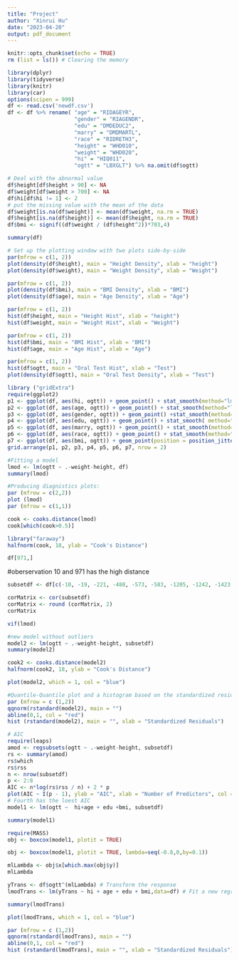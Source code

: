 ```yaml
---
title: "Project"
author: "Xinrui Hu"
date: "2023-04-20"
output: pdf_document
---
```




```r
knitr::opts_chunk$set(echo = TRUE)
rm (list = ls()) # Clearing the memory
```

```r
library(dplyr)
library(tidyverse)
library(knitr)
library(car)
options(scipen = 999)
df <- read.csv('newdf.csv')
df <- df %>% rename( "age" = "RIDAGEYR",
                     "gender" = "RIAGENDR",
                     "edu" = "DMDEDUC2",
                     "marry" = "DMDMARTL", 
                     "race" = "RIDRETH3", 
                     "height" = "WHD010", 
                     "weight" = "WHD020", 
                     "hi" = "HIQ011", 
                     "ogtt" = "LBXGLT") %>% na.omit(df$ogtt)
```

```r
# Deal with the abnormal value
df$height[df$height > 90] <- NA
df$weight[df$weight > 700] <- NA
df$hi[df$hi != 1] <- 2
# put the missing value with the mean of the data
df$weight[is.na(df$weight)] <- mean(df$weight, na.rm = TRUE)
df$height[is.na(df$height)] <- mean(df$height, na.rm = TRUE)
df$bmi <- signif((df$weight / (df$height^2))*703,4)
```

```r
summary(df)
```

```r
# Set up the plotting window with two plots side-by-side
par(mfrow = c(1, 2))
plot(density(df$height), main = "Height Density", xlab = "height")
plot(density(df$weight), main = "Weight Density", xlab = "Weight")
```

```r
par(mfrow = c(1, 2))
plot(density(df$bmi), main = "BMI Density", xlab = "BMI")
plot(density(df$age), main = "Age Density", xlab = "Age")
```
```r
par(mfrow = c(1, 2))
hist(df$height, main = "Height Hist", xlab = "height")
hist(df$weight, main = "Weight Hist", xlab = "Weight")
```

```r
par(mfrow = c(1, 2))
hist(df$bmi, main = "BMI Hist", xlab = "BMI")
hist(df$age, main = "Age Hist", xlab = "Age")
```






```r
par(mfrow = c(1, 2))
hist(df$ogtt, main = "Oral Test Hist", xlab = "Test")
plot(density(df$ogtt), main = "Oral Test Density", xlab = "Test")
```

```r
library ("gridExtra")
require(ggplot2)  
p1 <- ggplot(df, aes(hi, ogtt)) + geom_point() + stat_smooth(method="lm")
p2 <- ggplot(df, aes(age, ogtt)) + geom_point() + stat_smooth(method="lm")
p3 <- ggplot(df, aes(gender, ogtt)) + geom_point() +stat_smooth(method="lm")
p4 <- ggplot(df, aes(edu, ogtt)) + geom_point() + stat_smooth( method="lm")
p5 <- ggplot(df, aes(marry, ogtt)) + geom_point() + stat_smooth(method="lm")
p6 <- ggplot(df, aes(race, ogtt)) + geom_point() + stat_smooth(method="lm")
p7 <- ggplot(df, aes(bmi, ogtt)) + geom_point(position = position_jitter(width = .2,height=0)) 
grid.arrange(p1, p2, p3, p4, p5, p6, p7, nrow = 2)
```

```r
#Fitting a model 
lmod <- lm(ogtt ~ .-weight-height, df)
summary(lmod)
```

```r
#Producing diagnistics plots:
par (mfrow = c(2,2))
plot (lmod)
par (mfrow = c(1,1))

```


```r
cook <- cooks.distance(lmod)
cook[which(cook>0.5)]
```

```r
library("faraway")
halfnorm(cook, 18, ylab = "Cook's Distance")
```


```r
df[971,]
```
#oberservation 10 and 971 has the high distance 
```r
subsetdf <- df[c(-10, -19, -221, -488, -573, -583, -1205, -1242, -1423, -1556, -142, -331, -396, -403, -823, -847, -971, -1059),]

```

```r
corMatrix <- cor(subsetdf)
corMatrix <- round (corMatrix, 2)
corMatrix
```
```r
vif(lmod)
```
```r
#new model without outliers 
model2 <- lm(ogtt ~ .-weight-height, subsetdf)
summary(model2)
```
```r
cook2 <- cooks.distance(model2)
halfnorm(cook2, 18, ylab = "Cook's Distance")

```

```r
plot(model2, which = 1, col = "blue")

```

```r
#Quantile-Quantile plot and a histogram based on the standardized residuals
par (mfrow = c (1,2)) 
qqnorm(rstandard(model2), main = "")  
abline(0,1, col = "red")  
hist (rstandard(model2), main = "", xlab = "Standardized Residuals")

```





```r
# AIC
require(leaps)
amod <- regsubsets(ogtt ~ .-weight-height, subsetdf)
rs <- summary(amod)
rs$which
rs$rss
n <- nrow(subsetdf)
p <- 2:8
AIC <- n*log(rs$rss / n) + 2 * p
plot(AIC ~ I(p - 1), ylab = "AIC", xlab = "Number of Predictors", col = "blue")
# Fourth has the loest AIC 
model1 <- lm(ogtt ~  hi+age + edu +bmi, subsetdf)
```

```r
summary(model1)
```

```r
require(MASS)
obj <- boxcox(model1, plotit = TRUE)
```

```r
obj <- boxcox(model1, plotit = TRUE, lambda=seq(-0.8,0,by=0.1))

```

```r
mlLambda <- obj$x[which.max(obj$y)]
mlLambda
```

```r
yTrans <- df$ogtt^(mlLambda) # Transform the response
lmodTrans <- lm(yTrans ~ hi + age + edu + bmi,data=df) # Fit a new regression

summary(lmodTrans)

```


```r
plot(lmodTrans, which = 1, col = "blue")
```


```r
par (mfrow = c (1,2)) 
qqnorm(rstandard(lmodTrans), main = "")  
abline(0,1, col = "red")  
hist (rstandard(lmodTrans), main = "", xlab = "Standardized Residuals")
```